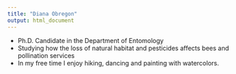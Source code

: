 ```yaml
---
title: "Diana Obregon"
output: html_document
---
```

* Ph.D. Candidate in the Department of Entomology
* Studying how the loss of natural habitat and pesticides affects bees and pollination services
* In my free time I enjoy hiking, dancing and painting with watercolors. 

